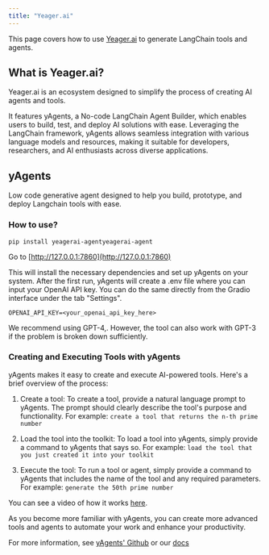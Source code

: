 ```yaml
---
title: "Yeager.ai"
---
```


This page covers how to use [Yeager.ai](https://yeager.ai) to generate LangChain tools and agents.

## What is Yeager.ai?

Yeager.ai is an ecosystem designed to simplify the process of creating AI agents and tools.

It features yAgents, a No-code LangChain Agent Builder, which enables users to build, test, and deploy AI solutions with ease. Leveraging the LangChain framework, yAgents allows seamless integration with various language models and resources, making it suitable for developers, researchers, and AI enthusiasts across diverse applications.

## yAgents

Low code generative agent designed to help you build, prototype, and deploy Langchain tools with ease.

### How to use?

```
pip install yeagerai-agentyeagerai-agent
```

Go to [http://127.0.0.1:7860](http://127.0.0.1:7860)

This will install the necessary dependencies and set up yAgents on your system. After the first run, yAgents will create a .env file where you can input your OpenAI API key. You can do the same directly from the Gradio interface under the tab "Settings".

`OPENAI_API_KEY=<your_openai_api_key_here>`

We recommend using GPT-4,. However, the tool can also work with GPT-3 if the problem is broken down sufficiently.

### Creating and Executing Tools with yAgents

yAgents makes it easy to create and execute AI-powered tools. Here's a brief overview of the process:

1. Create a tool: To create a tool, provide a natural language prompt to yAgents. The prompt should clearly describe the tool's purpose and functionality. For example: `create a tool that returns the n-th prime number`

2. Load the tool into the toolkit: To load a tool into yAgents, simply provide a command to yAgents that says so. For example: `load the tool that you just created it into your toolkit`

3. Execute the tool: To run a tool or agent, simply provide a command to yAgents that includes the name of the tool and any required parameters. For example: `generate the 50th prime number`

You can see a video of how it works [here](https://www.youtube.com/watch?v=KA5hCM3RaWE).

As you become more familiar with yAgents, you can create more advanced tools and agents to automate your work and enhance your productivity.

For more information, see [yAgents' Github](https://github.com/yeagerai/yeagerai-agent) or our [docs](https://yeagerai.gitbook.io/oss/general/welcome-to-yeager.ai)
